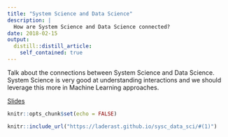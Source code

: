 ```yaml
---
title: "System Science and Data Science"
description: |
  How are System Science and Data Science connected?
date: 2018-02-15
output:
  distill::distill_article:
    self_contained: true
---
```


Talk about the connections between System Science and Data Science. System Science is very good at understanding interactions and we should leverage this more in Machine Learning approaches.

[Slides](https://laderast.github.io/sysc_data_sci/#(1)){.btn .btn-primary role="button"}

```r
knitr::opts_chunk$set(echo = FALSE)
```

```r
knitr::include_url("https://laderast.github.io/sysc_data_sci/#(1)")
```